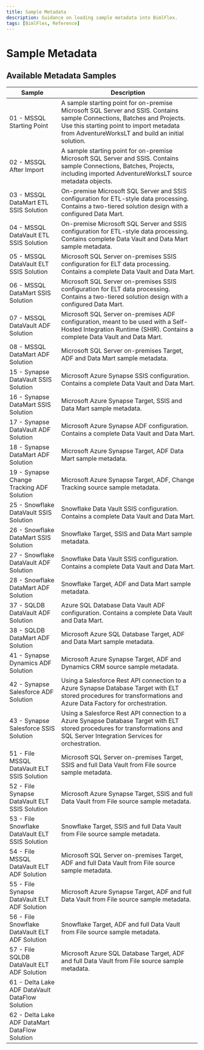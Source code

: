 ```yaml
---
title: Sample Metadata
description: Guidance on loading sample metadata into BimlFlex.
tags: [BimlFlex, Reference]
---
```



# Sample Metadata

<InclHeaderSamples />

## Available Metadata Samples

|Sample|Description|
|------|-----------|
|01 - MSSQL Starting Point | A sample starting point for on-premise Microsoft SQL Server and SSIS. Contains sample Connections, Batches and Projects. Use this starting point to import metadata from AdventureWorksLT and build an initial solution.|
|02 - MSSQL After Import | A sample starting point for on-premise Microsoft SQL Server and SSIS. Contains sample Connections, Batches, Projects, including imported AdventureWorksLT source metadata objects. |
|03 - MSSQL DataMart ETL SSIS Solution| On-premise Microsoft SQL Server and SSIS configuration for ETL-style data processing. Contains a two-tiered solution design with a configured Data Mart.|
|04 - MSSQL DataVault ETL SSIS Solution | On-premise Microsoft SQL Server and SSIS configuration for ETL-style data processing. Contains complete Data Vault and Data Mart sample metadata.|
|05 - MSSQL DataVault ELT SSIS Solution | Microsoft SQL Server on-premises SSIS configuration for ELT data processing. Contains a complete Data Vault and Data Mart.|
|06 - MSSQL DataMart SSIS Solution | Microsoft SQL Server on-premises SSIS configuration for ELT data processing. Contains a two-tiered solution design with a configured Data Mart.|
|07 - MSSQL DataVault ADF Solution | Microsoft SQL Server on-premises ADF configuration, meant to be used with a Self-Hosted Integration Runtime (SHIR). Contains a complete Data Vault and Data Mart.|
|08 - MSSQL DataMart ADF Solution | Microsoft SQL Server on-premises Target, ADF and Data Mart sample metadata.|
|15 - Synapse DataVault SSIS Solution | Microsoft Azure Synapse SSIS configuration. Contains a complete Data Vault and Data Mart.|
|16 - Synapse DataMart SSIS Solution | Microsoft Azure Synapse Target, SSIS and Data Mart sample metadata.|
|17 - Synapse DataVault ADF Solution | Microsoft Azure Synapse ADF configuration. Contains a complete Data Vault and Data Mart.|
|18 - Synapse DataMart ADF Solution | Microsoft Azure Synapse Target, ADF Data Mart sample metadata.|
|19 - Synapse Change Tracking ADF Solution | Microsoft Azure Synapse Target, ADF, Change Tracking source sample metadata.|
|25 - Snowflake DataVault SSIS Solution | Snowflake Data Vault SSIS configuration. Contains a complete Data Vault and Data Mart.|
|26 - Snowflake DataMart SSIS Solution | Snowflake Target, SSIS and Data Mart sample metadata.|
|27 - Snowflake DataVault ADF Solution | Snowflake Data Vault SSIS configuration. Contains a complete Data Vault and Data Mart.|
|28 - Snowflake DataMart ADF Solution | Snowflake Target, ADF and Data Mart sample metadata.|
|37 - SQLDB DataVault ADF Solution | Azure SQL Database Data Vault ADF configuration. Contains a complete Data Vault and Data Mart.|
|38 - SQLDB DataMart ADF Solution | Microsoft Azure SQL Database Target, ADF and Data Mart sample metadata.|
|41 - Synapse Dynamics ADF Solution | Microsoft Azure Synapse Target, ADF and Dynamics CRM source sample metadata.|
|42 - Synapse Salesforce ADF Solution | Using a Salesforce Rest API connection to a Azure Synapse Database Target with ELT stored procedures for transformations and Azure Data Factory for orchestration.|
|43 - Synapse Salesforce SSIS Solution | Using a Salesforce Rest API connection to a Azure Synapse Database Target with ELT stored procedures for transformations and SQL Server Integration Services for orchestration.|
|51 - File MSSQL DataVault ELT SSIS Solution| Microsoft SQL Server on-premises Target, SSIS and full Data Vault from File source sample metadata.|
|52 - File Synapse DataVault ELT SSIS Solution| Microsoft Azure Synapse Target, SSIS and full Data Vault from File source sample metadata.|
|53 - File Snowflake DataVault ELT SSIS Solution| Snowflake Target, SSIS and full Data Vault from File source sample metadata.|
|54 - File MSSQL DataVault ELT ADF Solution| Microsoft SQL Server on-premises Target, ADF and full Data Vault from File source sample metadata.|
|55 - File Synapse DataVault ELT ADF Solution| Microsoft Azure Synapse Target, ADF and full Data Vault from File source sample metadata.|
|56 - File Snowflake DataVault ELT ADF Solution| Snowflake Target, ADF and full Data Vault from File source sample metadata.|
|57 - File SQLDB DataVault ELT ADF Solution| Microsoft Azure SQL Database Target, ADF and full Data Vault from File source sample metadata.|
|61 - Delta Lake ADF DataVault DataFlow Solution |
|62 - Delta Lake ADF DataMart DataFlow Solution |
